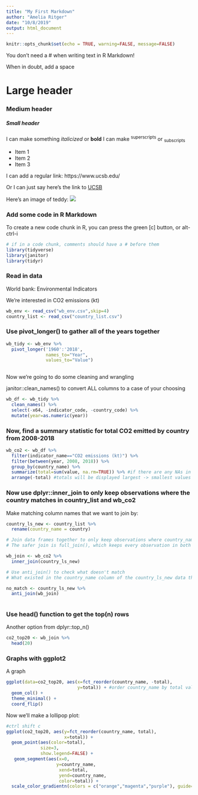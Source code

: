 ```yaml
---
title: "My First Markdown"
author: "Amelia Ritger"
date: "10/8/2019"
output: html_document
---
```


```r
knitr::opts_chunk$set(echo = TRUE, warning=FALSE, message=FALSE)
```

You don't need a # when writing text in R Markdown!

When in doubt, add a space

# Large header
### Medium header
##### Small header

I can make something *italicized* or **bold**
I can make ^superscripts^ or ~subscripts~

- Item 1
- Item 2
- Item 3

I can add a regular link: https://www.ucsb.edu/

Or I can just say here's the link to [UCSB](https://www.ucsb.edu/)

Here's an image of teddy:
![](teddy_utah.jpg)

### Add some code in R Markdown

To create a new code chunk in R, you can press the green [c] button, or alt-ctrl-i
```r

# if in a code chunk, comments should have a # before them
library(tidyverse)
library(janitor)
library(tidyr)

```


### Read in data

World bank: Environmental Indicators

We're interested in CO2 emissions (kt)
```r
wb_env <- read_csv("wb_env.csv",skip=4)
country_list <- read_csv("country_list.csv")

```

### Use pivot_longer() to gather all of the years together

```r

wb_tidy <- wb_env %>%
  pivot_longer('1960':'2018',
               names_to="Year",
               values_to="Value")
  
```

Now we're going to do some cleaning and wrangling

janitor::clean_names() to convert ALL columns to a case of your choosing
```r

wb_df <- wb_tidy %>%
  clean_names() %>%
  select(-x64, -indicator_code, -country_code) %>%
  mutate(year=as.numeric(year))

```

### Now, find a summary statistic for total CO2 emitted by country from 2008-2018

```r

wb_co2 <- wb_df %>%
  filter(indicator_name=="CO2 emissions (kt)") %>%
  filter(between(year, 2008, 2018)) %>%
  group_by(country_name) %>%
  summarize(total=sum(value, na.rm=TRUE)) %>% #if there are any NAs in the group R will return NA for the sum
  arrange(-total) #totals will be displayed largest -> smallest values

```

### Now use dplyr::inner_join to only keep observations where the country matches in country_list and wb_co2

Make matching column names that we want to join by:
```r

country_ls_new <- country_list %>%
  rename(country_name = country)

# Join data frames together to only keep observations where country_name has a match in both data frames
# The safer join is full_join(), which keeps every observation in both data frames, even if it doesn't have a match

wb_join <- wb_co2 %>%
  inner_join(country_ls_new)

# Use anti_join() to check what doesn't match
# What existed in the country_name column of the country_ls_new data that doesn't show up in wb_join?

no_match <- country_ls_new %>%
  anti_join(wb_join)
  
```

### Use head() function to get the top(n) rows

Another option from dplyr::top_n()
```r

co2_top20 <- wb_join %>%
  head(20)

```

### Graphs with ggplot2

A graph 
```r

ggplot(data=co2_top20, aes(x=fct_reorder(country_name, -total),
                           y=total)) + #order country_name by total values in descending order
  geom_col() +
  theme_minimal() +
  coord_flip()

```

Now we'll make a lollipop plot:
```r
#ctrl shift c
ggplot(co2_top20, aes(y=fct_reorder(country_name, total),
                      x=total)) +
  geom_point(aes(color=total),
             size=3,
             show.legend=FALSE) +
   geom_segment(aes(x=0,
                   y=country_name,
                    xend=total,
                    yend=country_name,
                    color=total)) +
  scale_color_gradientn(colors = c("orange","magenta","purple"), guide=FALSE)
  
```

